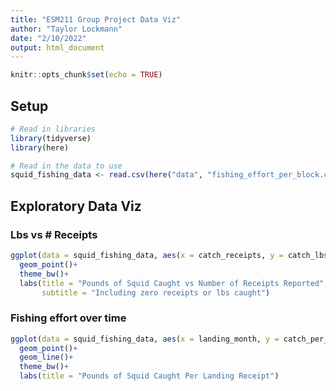```yaml
---
title: "ESM211 Group Project Data Viz"
author: "Taylor Lockmann"
date: "2/10/2022"
output: html_document
---
```


```r
knitr::opts_chunk$set(echo = TRUE)
```

## Setup


```r
# Read in libraries
library(tidyverse)
library(here)
```

```r
# Read in the data to use
squid_fishing_data <- read.csv(here("data", "fishing_effort_per_block.csv"))
```


## Exploratory Data Viz

### Lbs vs # Receipts

```r
ggplot(data = squid_fishing_data, aes(x = catch_receipts, y = catch_lbs))+
  geom_point()+
  theme_bw()+
  labs(title = "Pounds of Squid Caught vs Number of Receipts Reported",
       subtitle = "Including zero receipts or lbs caught")
```


### Fishing effort over time

```r
ggplot(data = squid_fishing_data, aes(x = landing_month, y = catch_per_receipts, color = landing_year))+
  geom_point()+
  geom_line()+
  theme_bw()+
  labs(title = "Pounds of Squid Caught Per Landing Receipt")
```

